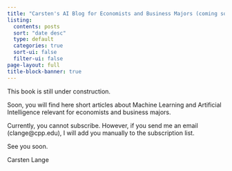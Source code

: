 ```yaml
---
title: "Carsten's AI Blog for Economists and Business Majors (coming soon)"
listing:
  contents: posts
  sort: "date desc"
  type: default
  categories: true
  sort-ui: false
  filter-ui: false
page-layout: full
title-block-banner: true
---
```


This book is still under construction.

Soon, you will find here short articles about Machine Learning and Artificial Intelligence relevant for economists and business majors.

Currently, you cannot subscribe. However, if you send me an email (clange@cpp.edu), I will add you manually to the subscription list.

See you soon.

Carsten Lange